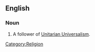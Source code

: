 ==English==

===Noun===
{{en-noun|sg=[[Unitarian]] [[Universalist]]}}

# A follower of [[Unitarian Universalism]].

[[Category:Religion]]